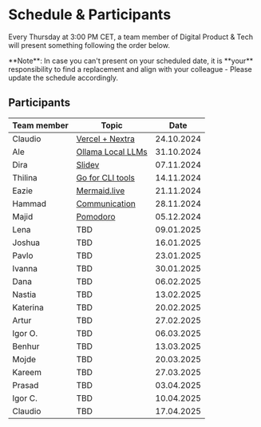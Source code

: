 
# Schedule & Participants

Every Thursday at 3:00 PM CET, a team member of Digital Product & Tech will present something following the order below.

<Callout type="info" emoji="ℹ️">
  **Note**: In case you can't present on your scheduled date, it is **your**
  responsibility to find a replacement and align with your colleague - Please
  update the schedule accordingly.
</Callout>

## Participants

| Team member | Topic                                                 |       Date |
|-------------|-------------------------------------------------------|:-----------:|
| Claudio     | [Vercel + Nextra](presentations/241024-vercel-nextra) | 24.10.2024 |
| Ale         | [Ollama Local LLMs](presentations/241031-ollama)      | 31.10.2024 |
| Dira        | [Slidev](presentations/241107-slidev)                 | 07.11.2024 |
| Thilina     | [Go for CLI tools](presentations/241114-go-for-cli)   | 14.11.2024 |
| Eazie       | [Mermaid.live](presentations/241121-mermaid-live)     | 21.11.2024 |
| Hammad      | [Communication](presentations/241128-communication)   | 28.11.2024 |
| Majid       | [Pomodoro](presentations/241205-pomodoro)             | 05.12.2024 |
| Lena        | TBD                                                   | 09.01.2025 |
| Joshua      | TBD                                                   | 16.01.2025 |
| Pavlo       | TBD                                                   | 23.01.2025 |
| Ivanna      | TBD                                                   | 30.01.2025 |
| Dana        | TBD                                                   | 06.02.2025 |
| Nastia      | TBD                                                   | 13.02.2025 |
| Katerina    | TBD                                                   | 20.02.2025 |
| Artur       | TBD                                                   | 27.02.2025 |
| Igor O.     | TBD                                                   | 06.03.2025 |
| Benhur      | TBD                                                   | 13.03.2025 |
| Mojde       | TBD                                                   | 20.03.2025 |
| Kareem      | TBD                                                   | 27.03.2025 |
| Prasad      | TBD                                                   | 03.04.2025 |
| Igor C.     | TBD                                                   | 10.04.2025 |
| Claudio     | TBD                                                   | 17.04.2025 |

